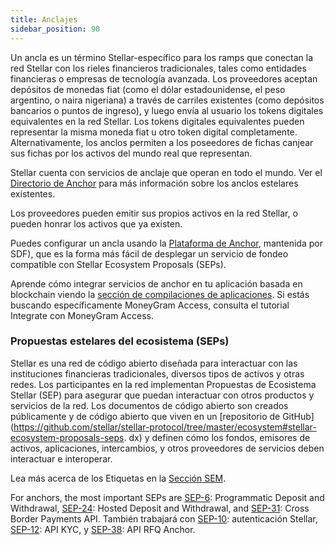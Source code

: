 ```yaml
---
title: Anclajes
sidebar_position: 90
---
```


Un ancla es un término Stellar-específico para los ramps que conectan la red Stellar con los rieles financieros tradicionales, tales como entidades financieras o empresas de tecnología avanzada. Los proveedores aceptan depósitos de monedas fiat (como el dólar estadounidense, el peso argentino, o naira nigeriana) a través de carriles existentes (como depósitos bancarios o puntos de ingreso), y luego envía al usuario los tokens digitales equivalentes en la red Stellar. Los tokens digitales equivalentes pueden representar la misma moneda fiat u otro token digital completamente. Alternativamente, los anclos permiten a los poseedores de fichas canjear sus fichas por los activos del mundo real que representan.

Stellar cuenta con servicios de anclaje que operan en todo el mundo. Ver el [Directorio de Anchor](https://resources.stellar.org/anchors?) para más información sobre los anclos estelares existentes.

Los proveedores pueden emitir sus propios activos en la red Stellar, o pueden honrar los activos que ya existen.

Puedes configurar un ancla usando la [Plataforma de Anchor](/platforms/anchor-platform), mantenida por SDF), que es la forma más fácil de desplegar un servicio de fondeo compatible con Stellar Ecosystem Proposals (SEPs).

Aprende cómo integrar servicios de anchor en tu aplicación basada en blockchain viendo la [sección de compilaciones de aplicaciones](../../build/apps/overview.mdx). Si estás buscando específicamente MoneyGram Access, consulta el tutorial Integrate con MoneyGram Access.

### Propuestas estelares del ecosistema (SEPs)

Stellar es una red de código abierto diseñada para interactuar con las instituciones financieras tradicionales, diversos tipos de activos y otras redes. Los participantes en la red implementan Propuestas de Ecosistema Stellar (SEP) para asegurar que puedan interactuar con otros productos y servicios de la red. Los documentos de código abierto son creados públicamente y de código abierto que viven en un [repositorio de GitHub](https://github.com/stellar/stellar-protocol/tree/master/ecosystem#stellar-ecosystem-proposals-seps. dx) y definen cómo los fondos, emisores de activos, aplicaciones, intercambios, y otros proveedores de servicios deben interactuar e interoperar.

Lea más acerca de los Etiquetas en la [Sección SEM](../fundamentals/stellar-ecosystem-proposals.mdx).

For anchors, the most important SEPs are [SEP-6]\: Programmatic Deposit and Withdrawal, [SEP-24]\: Hosted Deposit and Withdrawal, and [SEP-31]\: Cross Border Payments API. También trabajará con [SEP-10]\: autenticación Stellar, [SEP-12]\: API KYC, y [SEP-38]\: API RFQ Anchor.

[sep-1]: https://github.com/stellar/stellar-protocol/blob/master/ecosystem/sep-0001.md
[sep-6]: https://github.com/stellar/stellar-protocol/blob/master/ecosystem/sep-0006.md
[sep-9]: https://github.com/stellar/stellar-protocol/blob/master/ecosystem/sep-0009.md
[sep-10]: https://github.com/stellar/stellar-protocol/blob/master/ecosystem/sep-0010.md
[sep-12]: https://github.com/stellar/stellar-protocol/blob/master/ecosystem/sep-0012.md
[sep-24]: https://github.com/stellar/stellar-protocol/blob/master/ecosystem/sep-0024.md
[sep-31]: https://github.com/stellar/stellar-protocol/blob/master/ecosystem/sep-0031.md
[sep-38]: https://github.com/stellar/stellar-protocol/blob/master/ecosystem/sep-0038.md
